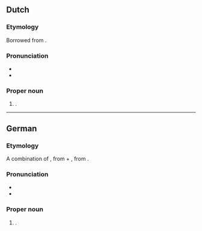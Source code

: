 ==Dutch==

===Etymology===
Borrowed from {{bor|nl|de|Hannelore}}.

===Pronunciation===
* {{IPA|nl|/ˈɦɑ.nəˌloː.rə/|/ˌɦɑ.nəˈloː.rə/}}
* {{hyphenation|nl|Han|ne|lo|re}}

===Proper noun===
{{nl-proper noun|f}}

# {{given name|nl|female}}.

----

==German==

===Etymology===
A combination of {{m|de|Hanne}}, from {{m|de|Johanna||Jane}} + {{m|de|Lore}}, from {{m|de|Eleonore||Eleanor}}.

===Pronunciation===
* {{IPA|de|/ˈhanəˌloːʀə/}}
* {{audio|de|De-Hannelore.ogg|Audio}}

===Proper noun===
{{head|de|proper noun}}

# {{given name|de|female}}.